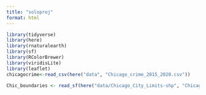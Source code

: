 ```yaml
---
title: "soloproj"
format: html
---
```


```r
library(tidyverse)
library(here)
library(rnaturalearth)
library(sf)
library(RColorBrewer)
library(viridisLite)
library(leaflet)
chicagocrime<-read_csv(here("data", "Chicago_crime_2015_2020.csv"))

Chic_boundaries <- read_sf(here("data/Chicago_City_Limits-shp", "Chicago_City_Limits.dbf"))


```


